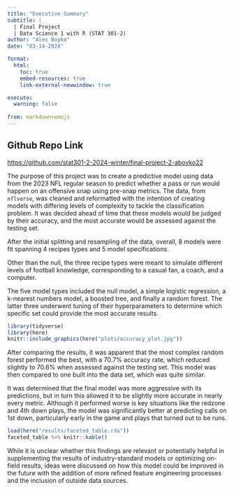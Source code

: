 ```yaml
---
title: "Executive Summary"
subtitle: |
  | Final Project 
  | Data Science 1 with R (STAT 301-2)
author: "Alex Boyko"
date: "03-14-2024"

format:
  html:
    toc: true
    embed-resources: true
    link-external-newwindow: true

execute:
  warning: false
  
from: markdown+emoji 
---
```


::: {.callout-tip icon=false}

## Github Repo Link

[https://github.com/stat301-2-2024-winter/final-project-2-aboyko22](https://github.com/stat301-2-2024-winter/final-project-2-aboyko22)

:::

The purpose of this project was to create a predictive model using data from the 2023 NFL regular season to predict whether a pass or run would happen on an offensive snap using pre-snap metrics. The data, from `nflverse`, was cleaned and reformatted with the intention of creating models with differing levels of complexity to tackle the classification problem. It was decided ahead of time that these models would be judged by their accuracy, and the most accurate would be assessed against the testing set.

After the initial splitting and resampling of the data, overall, 8 models were fit spanning 4 recipes types and 5 model specifications.

Other than the null, the three recipe types were meant to simulate different levels of football knowledge, corresponding to a casual fan, a coach, and a computer.

The five model types included the null model, a simple logistic regression, a k-nearest numbers model, a boosted tree, and finally a random forest. The latter three underwent tuning of their hyperparameters to determine which specific set could provide the most accurate results.

```r
library(tidyverse)
library(here)
knitr::include_graphics(here("plots/accuracy_plot.jpg"))
```

After comparing the results, it was apparent that the most complex random forest performed the best, with a 70.7% accuracy rate, which reduced slightly to 70.6% when assessed against the testing set. This model was then compared to one built into the data set, which was quite similar.

It was determined that the final model was more aggressive with its predictions, but in turn this allowed it to be slightly more accurate in nearly every metric. Although it performed worse is key situations like the redzone and 4th down plays, the model was significantly better at predicting calls on 1st down, particularly early in the game and plays that turned out to be runs.

```r
load(here("results/faceted_table.rda"))
faceted_table %>% knitr::kable()
```

While it is unclear whether this findings are relevant or potentially helpful in supplementing the results of industry-standard models or optimizing on-field results, ideas were discussed on how this model could be improved in the future with the addition of more refined feature engineering processes and the inclusion of outside data sources.



